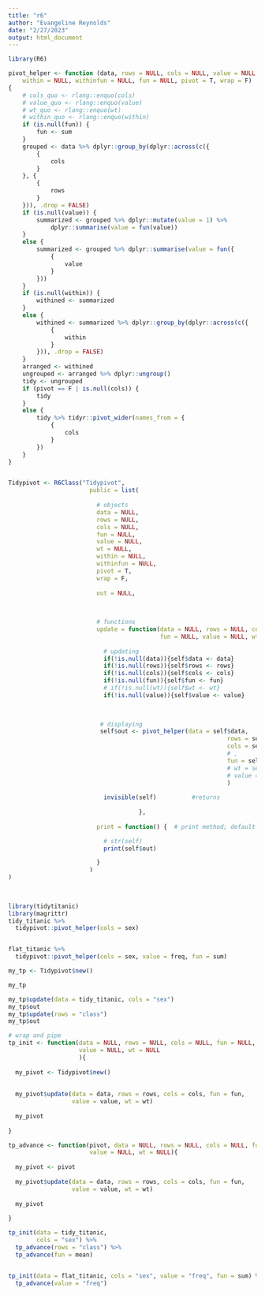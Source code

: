 ```yaml
---
title: "r6"
author: "Evangeline Reynolds"
date: "2/27/2023"
output: html_document
---
```



```r
library(R6)

pivot_helper <- function (data, rows = NULL, cols = NULL, value = NULL, wt = NULL, 
    within = NULL, withinfun = NULL, fun = NULL, pivot = T, wrap = F) 
{
    # cols_quo <- rlang::enquo(cols)
    # value_quo <- rlang::enquo(value)
    # wt_quo <- rlang::enquo(wt)
    # within_quo <- rlang::enquo(within)
    if (is.null(fun)) {
        fun <- sum
    }
    grouped <- data %>% dplyr::group_by(dplyr::across(c({
        {
            cols
        }
    }, {
        {
            rows
        }
    })), .drop = FALSE)
    if (is.null(value)) {
        summarized <- grouped %>% dplyr::mutate(value = 1) %>% 
            dplyr::summarise(value = fun(value))
    }
    else {
        summarized <- grouped %>% dplyr::summarise(value = fun({
            {
                value
            }
        }))
    }
    if (is.null(within)) {
        withined <- summarized
    }
    else {
        withined <- summarized %>% dplyr::group_by(dplyr::across(c({
            {
                within
            }
        })), .drop = FALSE)
    }
    arranged <- withined
    ungrouped <- arranged %>% dplyr::ungroup()
    tidy <- ungrouped
    if (pivot == F | is.null(cols)) {
        tidy
    }
    else {
        tidy %>% tidyr::pivot_wider(names_from = {
            {
                cols
            }
        })
    }
}


Tidypivot <- R6Class("Tidypivot",
                       public = list(
                         
                         # objects
                         data = NULL,
                         rows = NULL,
                         cols = NULL,
                         fun = NULL,
                         value = NULL, 
                         wt = NULL, 
                         within = NULL, 
                         withinfun = NULL, 
                         pivot = T, 
                         wrap = F, 
                         
                         out = NULL,
                       
                         

                         # functions
                         update = function(data = NULL, rows = NULL, cols = NULL, 
                                           fun = NULL, value = NULL, wt = NULL){ # a method
                           
                           # updating
                           if(!is.null(data)){self$data <- data}
                           if(!is.null(rows)){self$rows <- rows}
                           if(!is.null(cols)){self$cols <- cols}
                           if(!is.null(fun)){self$fun <- fun}
                           # if(!is.null(wt)){self$wt <- wt}
                           if(!is.null(value)){self$value <- value}

                           
                           
                          # displaying
                          self$out <- pivot_helper(data = self$data,
                                                              rows = self$rows,
                                                              cols = self$cols,
                                                              # ,
                                                              fun = self$fun,
                                                              # wt = self$wt,
                                                              # value = self$value
                                                              )
                           
                           invisible(self)          #returns
                           
                                     },
                         
                         print = function() {  # print method; default is to print everything

                           # str(self)
                           print(self$out)

                         }
                       )
)
                      
                
```





```r
library(tidytitanic)
library(magrittr)
tidy_titanic %>% 
  tidypivot::pivot_helper(cols = sex)


flat_titanic %>% 
  tidypivot::pivot_helper(cols = sex, value = freq, fun = sum)

my_tp <- Tidypivot$new() 

my_tp

my_tp$update(data = tidy_titanic, cols = "sex")
my_tp$out
my_tp$update(rows = "class")
my_tp$out

```



```r
# wrap and pipe
tp_init <- function(data = NULL, rows = NULL, cols = NULL, fun = NULL,
                    value = NULL, wt = NULL
                    ){
  
  my_pivot <- Tidypivot$new()
  
  
  my_pivot$update(data = data, rows = rows, cols = cols, fun = fun, 
                  value = value, wt = wt)
  
  my_pivot
  
}

tp_advance <- function(pivot, data = NULL, rows = NULL, cols = NULL, fun = NULL,
                       value = NULL, wt = NULL){
  
  my_pivot <- pivot
  
  my_pivot$update(data = data, rows = rows, cols = cols, fun = fun, 
                  value = value, wt = wt)
  
  my_pivot
  
}
```


```r
tp_init(data = tidy_titanic, 
        cols = "sex") %>% 
  tp_advance(rows = "class") %>% 
  tp_advance(fun = mean)


tp_init(data = flat_titanic, cols = "sex", value = "freq", fun = sum) %>% 
  tp_advance(value = "freq")



```
